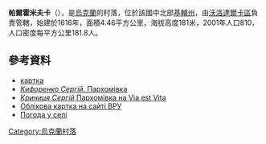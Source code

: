 {{coord|49|32|55|N|30|2|31|E|scale:30000|display=title}}

'''帕爾霍米夫卡'''（{{lang-uk|Пархомівка}}），是[[烏克蘭|烏克蘭]]的村落，位於該國中北部[[基輔州|基輔州]]，由[[沃洛達爾卡區|沃洛達爾卡區]]負責管轄，始建於1616年，面積4.46平方公里，海拔高度181米，2001年人口810，人口密度每平方公里181.8人。

==參考資料==
* [http://gska2.rada.gov.ua/pls/z7502/A005?rf7571=15636 картка]{{dead link|date=2017年12月 |bot=InternetArchiveBot |fix-attempted=yes }}
* [http://mskifa.narod.ru/parhomivka.html ''Кифоренко Сергій''. Пархомівка] {{Wayback|url=http://mskifa.narod.ru/parhomivka.html |date=20200210185919 }}
* [http://haidamac.org.ua/2012/10/parhomivka/ ''Криниця Сергій'' Пархомівка на Via est Vita] {{Wayback|url=http://haidamac.org.ua/2012/10/parhomivka/ |date=20121030003334 }}
* [http://gska2.rada.gov.ua/pls/z7502/A005?rdat1=20.10.2003&rf7571=15636 Облікова картка на сайті ВРУ]{{dead link|date=2018年2月 |bot=InternetArchiveBot |fix-attempted=yes }}
* [http://weather.in.ua/ua/kievskaja/19651 Погода у селі] {{Wayback|url=http://weather.in.ua/ua/kievskaja/19651 |date=20170615231316 }}

{{Ukraine-geo-stub}}
[[Category:烏克蘭村落|Category:烏克蘭村落]]